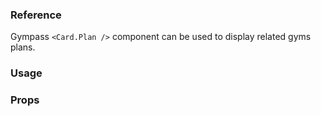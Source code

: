### Reference

Gympass `<Card.Plan />` component can be used to display related gyms plans.

### Usage

<ExpoSnack id="@gympass/yoga-card" theme="light" />

### Props

<PropsTable component="Plan" platform="native" />
